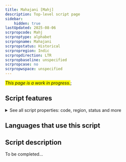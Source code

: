 ```yaml
---
title: Mahajani [Mahj]
description: Top-level script page
sidebar:
    hidden: true
lastUpdated: 2025-08-06
scrpropcode: Mahj
scrproptype: alphabet
scrpropname: Mahajani
scrpropstatus: Historical
scrpropregion: Indic
scrpropdirection: LTR
scrpropbaseline: unspecified
scrpropcase: no
scrpropwspace: unspecified
---
```


<span style='background-color:yellow'>_This page is a work in progress._</span>;


## Script features

<details>
<summary> See all script properties: code, region, status and more</summary>
<ScriptInfo />
</details>

## Languages that use this script

<WsList script='Mahj' wsMax='5' />

## Script description

To be completed...

